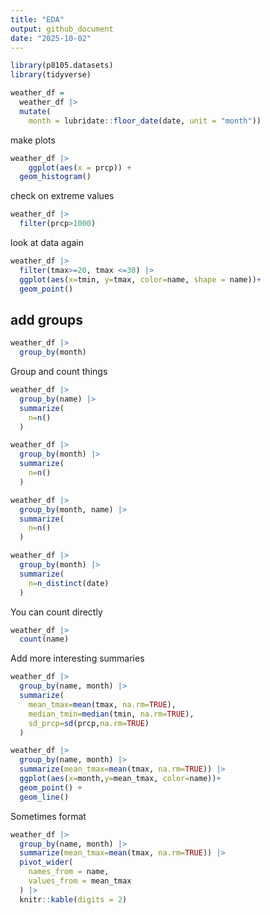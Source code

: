```yaml
---
title: "EDA"
output: github_document
date: "2025-10-02"
---
```


```r
library(p8105.datasets)
library(tidyverse)

weather_df = 
  weather_df |>
  mutate(
    month = lubridate::floor_date(date, unit = "month"))

```

make plots
```r
weather_df |> 
    ggplot(aes(x = prcp)) + 
  geom_histogram()
```

check on extreme values
```r
weather_df |> 
  filter(prcp>1000)
```

look at data again
```r
weather_df |> 
  filter(tmax>=20, tmax <=30) |> 
  ggplot(aes(x=tmin, y=tmax, color=name, shape = name))+
  geom_point()
```
## add groups
```r
weather_df |> 
  group_by(month)
```
Group and count things
```r
weather_df |> 
  group_by(name) |> 
  summarize(
    n=n()
  )
```

```r
weather_df |> 
  group_by(month) |> 
  summarize(
    n=n()
  )
```

```r
weather_df |> 
  group_by(month, name) |> 
  summarize(
    n=n()
  )
```
```r

weather_df |> 
  group_by(month) |> 
  summarize(
    n=n_distinct(date)
  )
```
You can count directly
```r
weather_df |> 
  count(name)
```
Add more interesting summaries

```r

weather_df |> 
  group_by(name, month) |> 
  summarize(
    mean_tmax=mean(tmax, na.rm=TRUE),
    median_tmin=median(tmin, na.rm=TRUE),
    sd_prcp=sd(prcp,na.rm=TRUE)
  )
```

```r
weather_df |> 
  group_by(name, month) |> 
  summarize(mean_tmax=mean(tmax, na.rm=TRUE)) |> 
  ggplot(aes(x=month,y=mean_tmax, color=name))+ 
  geom_point() +
  geom_line()

```
Sometimes format 
```r

weather_df |> 
  group_by(name, month) |> 
  summarize(mean_tmax=mean(tmax, na.rm=TRUE)) |> 
  pivot_wider(
    names_from = name,
    values_from = mean_tmax
  ) |> 
  knitr::kable(digits = 2)

```








